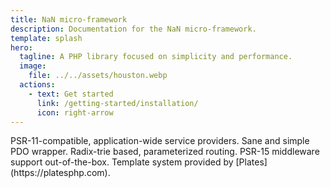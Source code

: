 ```yaml
---
title: NaN micro-framework
description: Documentation for the NaN micro-framework.
template: splash
hero:
  tagline: A PHP library focused on simplicity and performance.
  image:
    file: ../../assets/houston.webp
  actions:
    - text: Get started
      link: /getting-started/installation/
      icon: right-arrow
---
```



<CardGrid>
	<Card title="Dependency Injection" icon="puzzle">
		PSR-11-compatible, application-wide service providers.
	</Card>
	<Card title="Database" icon="seti:db">
		Sane and simple PDO wrapper.
	</Card>
	<Card title="Routing" icon="rocket">
		Radix-trie based, parameterized routing.
	</Card>
	<Card title="Middleware" icon="setting">
		PSR-15 middleware support out-of-the-box.
	</Card>
	<Card title="Templates" icon="document">
		Template system provided by [Plates](https://platesphp.com).
	</Card>
</CardGrid>
